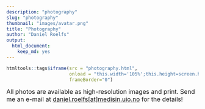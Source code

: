 ```yaml
---
description: "photography"
slug: "photography"
thumbnail: "images/avatar.png"
title: "Photography"
author: "Daniel Roelfs"
output:
  html_document:
    keep_md: yes
---
```



```r
htmltools::tags$iframe(src = "photography.html", 
                       onload = "this.width='105%';this.height=screen.height*1.1;",
                       frameBorder="0")
```

<font size="3">All photos are available as high-resolution images and print. Send me an e-mail at [daniel.roelfs[at]medisin.uio.no](daniel.roelfs@medisin.uio.no) for the details!</font>
